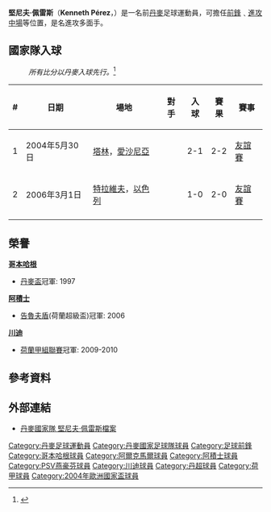 {{noteta
|G1=uefa
|T=zh-hans:肯尼斯·佩雷斯;zh-hk:堅尼夫·佩雷斯;zh-tw:肯尼斯·佩雷斯;
|1=zh-hans:佩雷斯;zh-hk:佩雷斯;zh-tw:佩雷斯;
}}
{{Infobox Football biography 2
| playername = 堅尼夫·佩雷斯<br>''Kenneth Pérez''
| fullname   = 堅尼夫·佩雷斯
| englishfullname = Kenneth Pérez
| image = [[Image:Kenneth_Perez.jpg|275px]]
| height = {{height|metres=1.82}}
| dateofbirth = {{birth date and age|1974|8|29}}
| currentclub = 
| clubnumber = 
| position = [[前鋒_(足球)|前鋒]]、[[進攻中場|進攻中場]]
 | years1   = 1993–1995 | clubs1   = {{flagicon|DEN}}[[AB哥本哈根|AB哥本哈根]] |caps1   = 36 | goals1   = 7
 | years2   = 1995–1997 | clubs2   = {{flagicon|DEN}}[[哥本哈根足球會|哥本哈根]] | caps2   = 30 | goals2   = 3
 | years3   = 1997–1999 | clubs3   = {{flagicon|NED}}[[MVV馬斯特里赫特|MVV]]         | caps3   = 47 | goals3   = 16
 | years4   = 2000–2006 | clubs4   = {{flagicon|NED}}[[阿爾克馬爾足球會|阿爾克馬爾]] | caps4   = 178 | goals4   = 60
 | years5   = 2006–2007 | clubs5   = {{flagicon|NED}}[[阿積士|阿積士]]                   | caps5   = 27 | goals5   = 12
 | years6   = 2007-2008 | clubs6    = {{flagicon|NED}}[[PSV燕豪芬|PSV燕豪芬]]                | caps6   = 14 | goals6   = 8
 | years7   = 2008      | clubs7   = {{flagicon|NED}}[[阿積士|阿積士]]                    | caps7   = 16 | goals7   = 7
 | years8   = 2008–2010| clubs8   = {{flagicon|NED}}[[川迪足球會|川迪]]             | caps8   = 57 | goals8   = 11
| nationalyears1      = 2003–08  |nationalteam1 = {{fb|DEN}}                       |nationalcaps1 =  24 |nationalgoals1 = 2
| pcupdate = 2011年7月21日
| ntupdate = 2011年7月21日
}}

'''堅尼夫·佩雷斯'''（'''Kenneth Pérez'''，{{bd|1974年|8月29日|}}）是一名前[[丹麥|丹麥]]足球運動員，可擔任[[前鋒_(足球)|前鋒]]﹑[[進攻中場|進攻中場]]等位置，是名進攻多面手。


== 國家隊入球 ==
:''所有比分以丹麥入球先行。''<ref>{{Cite web |url=http://www.dbu.dk/landshold/landsholdsdatabasen/LBasePlayerInfo.aspx?playerid=4539&teamtypeid=330&event=4#match |title=DBU Kenneth Pérez scoring record |access-date=2011-07-21 |archive-date=2019-08-12 |archive-url=https://web.archive.org/web/20190812112254/http://www.dbu.dk/landshold/landsholdsdatabasen/LBasePlayerInfo.aspx?playerid=4539&teamtypeid=330&event=4#match |dead-url=no }}</ref>
{| class="wikitable"
! # !! 日期 !! 場地 !! 對手 !! 入球 !! 賽果 !! 賽事
|-
| 1 || 2004年5月30日 || [[塔林|塔林]]，[[愛沙尼亞|愛沙尼亞]] || {{EST}} || 2-1 || 2-2 || [[友誼賽|友誼賽]]
|-
| 2 || 2006年3月1日 || [[特拉維夫|特拉維夫]]，[[以色列|以色列]] || {{ISR}} || 1-0 || 2-0 || [[友誼賽|友誼賽]]
|-
|}

==榮譽==
'''[[哥本哈根足球會|哥本哈根]]'''
* [[丹麥盃|丹麥盃]]冠軍: 1997

'''[[阿積士|阿積士]]'''
* [[告魯夫盾|告魯夫盾]](荷蘭超級盃)冠軍: 2006

'''[[川迪足球會|川迪]]'''
* [[荷蘭甲組聯賽|荷蘭甲組聯賽]]冠軍: 2009-2010

==參考資料==
{{reflist}}

==外部連結==
*[http://www.dbu.dk/landshold/landsholdsdatabasen/LBasePlayerInfo.aspx?playerid=4539 丹麥國家隊 堅尼夫·佩雷斯檔案] {{Wayback|url=http://www.dbu.dk/landshold/landsholdsdatabasen/LBasePlayerInfo.aspx?playerid=4539 |date=20190812030523 }}

{{2004年歐洲足球錦標賽丹麥參賽名單}}

{{DEFAULTSORT:Perez, Kenneth}}
[[Category:丹麥足球運動員|Category:丹麥足球運動員]]
[[Category:丹麥國家足球隊球員|Category:丹麥國家足球隊球員]]
[[Category:足球前鋒|Category:足球前鋒]]
[[Category:哥本哈根球員|Category:哥本哈根球員]]
[[Category:阿爾克馬爾球員|Category:阿爾克馬爾球員]]
[[Category:阿積士球員|Category:阿積士球員]]
[[Category:PSV燕豪芬球員|Category:PSV燕豪芬球員]]
[[Category:川迪球員|Category:川迪球員]]
[[Category:丹超球員|Category:丹超球員]]
[[Category:荷甲球員|Category:荷甲球員]]
[[Category:2004年歐洲國家盃球員|Category:2004年歐洲國家盃球員]]